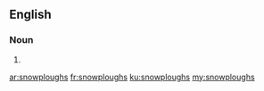 ==English==

===Noun===
{{head|en|plural}}

# {{plural of|snowplough|lang=en|nocat=1}}

[[ar:snowploughs]]
[[fr:snowploughs]]
[[ku:snowploughs]]
[[my:snowploughs]]